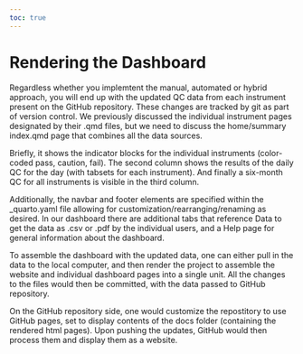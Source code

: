 ```yaml
---
toc: true
---
```


# Rendering the Dashboard

Regardless whether you implemtent the manual, automated or hybrid approach, you will end up with the updated QC data from each instrument present on the GitHub repository. These changes are tracked by git as part of version control. We previously discussed the individual instrument pages designated by their .qmd files, but we need to discuss the home/summary index.qmd page that combines all the data sources. 

Briefly, it shows the indicator blocks for the individual instruments (color-coded pass, caution, fail). The second column shows the results of the daily QC for the day (with tabsets for each instrument). And finally a six-month QC for all instruments is visible in the third column. 

Additionally, the navbar and footer elements are specified within the _quarto.yaml file allowing for customization/rearranging/renaming as desired. In our dashboard there are additional tabs that reference Data to get the data as .csv or .pdf by the individual users, and a Help page for general information about the dashboard. 

To assemble the dashboard with the updated data, one can either pull in the data to the local computer, and then render the project to assemble the website and individual dashboard pages into a single unit. All the changes to the files would then be committed, with the data passed to GitHub repository.

On the GitHub repository side, one would customize the repostitory to use GitHub pages, set to display contents of the docs folder (containing the rendered html pages). Upon pushing the updates, GitHub would then process them and display them as a website. 

